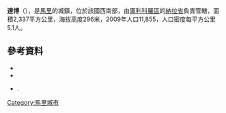 '''達博'''（{{lang-fr|Dabo}}），是[[馬里|馬里]]的城鎮，位於該國西南部，由[[庫利科羅區|庫利科羅區]]的[[納拉省|納拉省]]負責管轄，面積2,337平方公里，海拔高度296米，2009年人口11,855，人口密度每平方公里5.1人。

{{Coord|15|4|51|N|8|25|37|W|display=title}}

==參考資料==
*{{citation | url=http://instat.gov.ml/documentation/koulikoro.pdf
 | publisher=République de Mali: Institut National de la Statistique| title=Resultats Provisoires RGPH 2009 (Région de Koulikoro) | language=fr }}
*{{citation | title=Communes de la Région de Koulikoro | publisher=Ministère de l’administration territoriale et des collectivités locales, République du Mali | url=http://www.matcl.gov.ml/pdf/ComRegKoulikoro.pdf | language=fr | deadurl=yes | archiveurl=https://web.archive.org/web/20120309074136/http://www.matcl.gov.ml/pdf/ComRegKoulikoro.pdf | archivedate=2012-03-09 }}
*{{citation | title=Plan de Sécurité Alimentaire Commune Rurale de Dabo 2007-2011 | publisher=Commissariat à la Sécurité Alimentaire, République du Mali, USAID-Mali | year=2007 | url=http://www.aec.msu.edu/fs2/mali_fd_strtgy/plans/koulikoro/nara/psa_dabo.pdf | language=fr | deadurl=yes | archiveurl=https://web.archive.org/web/20120814091551/http://www.aec.msu.edu/fs2/mali_fd_strtgy/plans/koulikoro/nara/psa_dabo.pdf | archivedate=2012年8月14日 | df= }}.

{{庫利科羅區}}

[[Category:馬里城市|Category:馬里城市]]


{{Mali-geo-stub}}